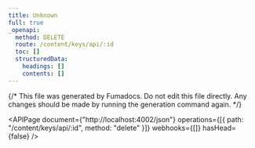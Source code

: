 ```yaml
---
title: Unknown
full: true
_openapi:
  method: DELETE
  route: /content/keys/api/:id
  toc: []
  structuredData:
    headings: []
    contents: []
---
```


{/* This file was generated by Fumadocs. Do not edit this file directly. Any changes should be made by running the generation command again. */}

<APIPage
	document={"http://localhost:4002/json"}
	operations={[{ path: "/content/keys/api/:id", method: "delete" }]}
	webhooks={[]}
	hasHead={false}
/>
